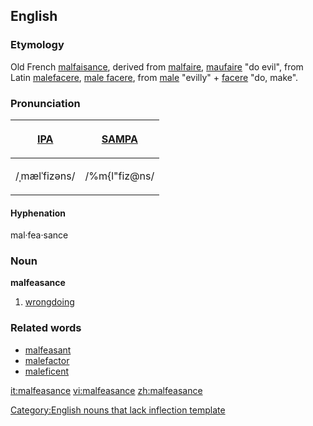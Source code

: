 ==English==

===Etymology===
Old French [[malfaisance]], derived from [[malfaire]], [[maufaire]] "do evil", from Latin [[malefacere]], [[male facere]], from [[male]] "evilly" + [[facere]] "do, make".

===Pronunciation===
{| border=1 cellpadding=5
! [[w:IPA|IPA]] !! [[w:SAMPA|SAMPA]]
|-
| /ˌmælˈfizəns/ || /%m{l"fiz@ns/
|}

====Hyphenation====
mal·fea·sance

===Noun===
'''malfeasance'''
# [[wrongdoing]]

===Related words===
* [[malfeasant]]
* [[malefactor]]
* [[maleficent]]

[[Category:English nouns that lack inflection template]]

[[it:malfeasance]]
[[vi:malfeasance]]
[[zh:malfeasance]]